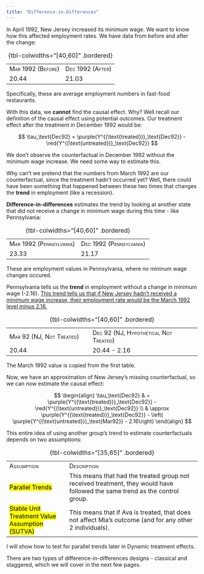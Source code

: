 ```yaml
---
title: "Difference-in-Differences"
---
```


In April 1992, New Jersey increased its minimum wage. We want to know how this affected employment rates. We have data from before and after the change:

|                                 |                                |
|---------------------------------|--------------------------------|
| [Mar 1992 (Before)]{.smallcaps} | [Dec 1992 (After)]{.smallcaps} |
| 20.44                           | 21.03                          |

: {tbl-colwidths="\[40,60\]" .bordered}

::: small
Specifically, these are average employment numbers in fast-food restaurants.
:::

With this data, we **cannot** find the causal effect. Why? Well recall our definition of the causal effect using potential outcomes. Our treatment effect after the treatment in December 1992 would be:

$$
\tau_\text{Dec92} = \purple{Y^{(\text{treated})}_\text{Dec92}} - \red{Y^{(\text{untreated})}_\text{Dec92}}
$$

We don't observe the counterfactual in December 1992 without the minimum wage increase. We need some way to estimate this.

Why can't we pretend that the numbers from March 1992 are our counterfactual, since the treatment hadn't occurred yet? Well, there could have been something that happened between these two times that changes the **trend** in employment (like a recession).

**Difference-in-differences** estimates the trend by looking at another state that did not receive a change in minimum wage during this time - like Pennsylvania:

|                                       |                                       |
|------------------------------------|------------------------------------|
| [Mar 1992 (Pennsylvania)]{.smallcaps} | [Dec 1992 (Pennsylvania)]{.smallcaps} |
| 23.33                                 | 21.17                                 |

: {tbl-colwidths="\[40,60\]" .bordered}

::: small
These are employment values in Pennsylvania, where no mininum wage changes occured.
:::

Pennsylvania tells us the **trend** in employment without a change in minimum wage (-2.16). [This trend tells us that if New Jersey hadn't received a minimum wage increase, their employment rate would be the March 1992 level minus 2.16.]{.underline}

|                                        |                                                     |
|-------------------------------|-----------------------------------------|
| [Mar 92 (NJ, Not Treated)]{.smallcaps} | [Dec 92 (NJ, Hypothetical Not Treated)]{.smallcaps} |
| 20.44                                  | 20.44 - 2.16                                        |

: {tbl-colwidths="\[40,60\]" .bordered}

::: small
The March 1992 value is copied from the first table.
:::

Now, we have an approximation of New Jersey's missing counterfactual, so we can now estimate the causal effect:

$$
\begin{align}
\tau_\text{Dec92} &  = \purple{Y^{(\text{treated})}_\text{Dec92}} - \red{Y^{(\text{untreated})}_\text{Dec92}} \\
& \approx \purple{Y^{(\text{treated})}_\text{Dec92}} - \left( \purple{Y^{(\text{untreated})}_\text{Mar92}}  - 2.16\right)
\end{align}
$$

This entire idea of using another group's trend to estimate counterfactuals depends on two assumptions:

|                                                         |                                                                                                                             |
|-----------------------|-------------------------------------------------|
| [Assumption]{.smallcaps}                                | [Description]{.smallcaps}                                                                                                   |
| [Parallel Trends]{.mark}                                | This means that had the treated group not received treatment, they would have followed the same trend as the control group. |
| [Stable Unit Treatment Value Assumption (SUTVA)]{.mark} | This means that if Ava is treated, that does not affect Mia's outcome (and for any other 2 individuals).                    |

: {tbl-colwidths="\[35,65\]" .bordered}

::: small
I will show how to test for parallel trends later in Dynamic treatment effects.
:::

There are two types of difference-in-differences designs - classical and staggered, which we will cover in the next few pages.

<br />
